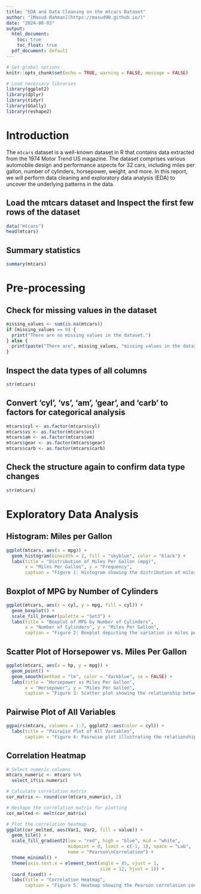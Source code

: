 ```yaml
---
title: "EDA and Data Cleaning on the mtcars Dataset"
author: "[Masud Rahman](https://masud90.github.io/)"
date: "2024-08-03"
output: 
  html_document:
    toc: true
    toc_float: true
  pdf_document: default
---
```


```r
# Set global options
knitr::opts_chunk$set(echo = TRUE, warning = FALSE, message = FALSE)

# Load necessary libraries
library(ggplot2)
library(dplyr)
library(tidyr)
library(GGally)
library(reshape2)
```

# Introduction

The `mtcars` dataset is a well-known dataset in R that contains data extracted from the 1974 Motor Trend US magazine. The dataset comprises various automobile design and performance aspects for 32 cars, including miles per gallon, number of cylinders, horsepower, weight, and more. In this report, we will perform data cleaning and exploratory data analysis (EDA) to uncover the underlying patterns in the data.


## Load the mtcars dataset and Inspect the first few rows of the dataset
```r
data("mtcars")
head(mtcars)
```

## Summary statistics
```r
summary(mtcars)
```

# Pre-processing
## Check for missing values in the dataset
```r
missing_values <- sum(is.na(mtcars))
if (missing_values == 0) {
  print("There are no missing values in the dataset.")
} else {
  print(paste("There are", missing_values, "missing values in the dataset."))
}
```


## Inspect the data types of all columns
```r
str(mtcars)
```


## Convert 'cyl', 'vs', 'am', 'gear', and 'carb' to factors for categorical analysis
```r
mtcars$cyl <- as.factor(mtcars$cyl)
mtcars$vs <- as.factor(mtcars$vs)
mtcars$am <- as.factor(mtcars$am)
mtcars$gear <- as.factor(mtcars$gear)
mtcars$carb <- as.factor(mtcars$carb)
```


## Check the structure again to confirm data type changes
```r
str(mtcars)
```

# Exploratory Data Analysis
## Histogram: Miles per Gallon
```r
ggplot(mtcars, aes(x = mpg)) +
  geom_histogram(binwidth = 2, fill = "skyblue", color = "black") +
  labs(title = "Distribution of Miles Per Gallon (mpg)", 
       x = "Miles Per Gallon", y = "Frequency", 
       caption = "Figure 1: Histogram showing the distribution of miles per gallon (mpg) across the cars.")
```

## Boxplot of MPG by Number of Cylinders
```r
ggplot(mtcars, aes(x = cyl, y = mpg, fill = cyl)) +
  geom_boxplot() +
  scale_fill_brewer(palette = "Set3") +
  labs(title = "Boxplot of MPG by Number of Cylinders", 
       x = "Number of Cylinders", y = "Miles Per Gallon",
       caption = "Figure 2: Boxplot depicting the variation in miles per gallon (mpg) and cylinders.")
```

## Scatter Plot of Horsepower vs. Miles Per Gallon
```r
ggplot(mtcars, aes(x = hp, y = mpg)) +
  geom_point() +
  geom_smooth(method = "lm", color = "darkblue", se = FALSE) +
  labs(title = "Horsepower vs Miles Per Gallon", 
       x = "Horsepower", y = "Miles Per Gallon",
       caption = "Figure 3: Scatter plot showing the relationship between horsepower and miles per gallon (mpg).")
```

## Pairwise Plot of All Variables
```r
ggpairs(mtcars, columns = 1:7, ggplot2::aes(color = cyl)) +
  labs(title = "Pairwise Plot of All Variables",
       caption = "Figure 4: Pairwise plot illustrating the relationships between all numeric variables.")
```

## Correlation Heatmap
```r
# Select numeric columns
mtcars_numeric <- mtcars %>%
  select_if(is.numeric)

# Calculate correlation matrix
cor_matrix <- round(cor(mtcars_numeric), 2)

# Reshape the correlation matrix for plotting
cor_melted <- melt(cor_matrix)

# Plot the correlation heatmap
ggplot(cor_melted, aes(Var1, Var2, fill = value)) +
  geom_tile() +
  scale_fill_gradient2(low = "red", high = "blue", mid = "white", 
                       midpoint = 0, limit = c(-1, 1), space = "Lab", 
                       name = "Pearson\nCorrelation") +
  theme_minimal() +
  theme(axis.text.x = element_text(angle = 45, vjust = 1, 
                                   size = 12, hjust = 1)) +
  coord_fixed() +
  labs(title = "Correlation Heatmap",
       caption = "Figure 5: Heatmap showing the Pearson correlation coefficients.")
```


